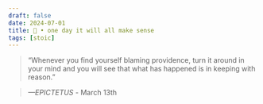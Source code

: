 ```yaml
---
draft: false 
date: 2024-07-01
title: 🗿 • one day it will all make sense
tags: [stoic]
---
```


>  “Whenever you find yourself blaming providence, turn it around in your mind and you will see that what has happened is in keeping with reason.”

> *—EPICTETUS* - March 13th
